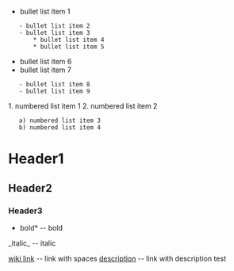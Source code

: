* bullet list item 1
    - bullet list item 2
    - bullet list item 3
        * bullet list item 4
        * bullet list item 5
* bullet list item 6
* bullet list item 7
    - bullet list item 8
    - bullet list item 9

1. numbered list item 1
2. numbered list item 2
    a) numbered list item 3
    b) numbered list item 4

= Header1 =
== Header2 ==
=== Header3 ===

*bold* -- bold 
_italic_ -- italic 

[[wiki link]] -- link with spaces
[[wiki link|description]] -- link with description
test

